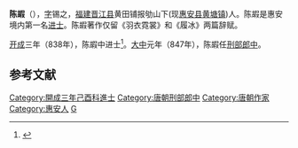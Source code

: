 '''陈嘏'''（{{bd||?|9世纪||catIdx=C}}），[[表字|字]]锡之，[[福建|福建]][[晋江县|晋江县]]黄田铺报劬山下(现[[惠安县|惠安县]][[黄塘镇|黄塘镇]])人。陈嘏是惠安境内第一名[[进士|进士]]。陈嘏著作仅留《羽衣霓裳》和《履冰》两篇辞赋。

[[开成|开成]]三年（838年），陈嘏中进士<ref>{{cite book|author=福建省地方志编纂委员会|title=福建省志 人物志(上)|year=2003|publisher=中国社会科学出版社|location=北京|isbn=7-5004-4128-2|url=http://www.fjsq.gov.cn/ShowText.asp?ToBook=144&index=753&|access-date=2012-09-29|archive-url=https://web.archive.org/web/20160305014312/http://www.fjsq.gov.cn/ShowText.asp?ToBook=144&index=753&|archive-date=2016-03-05|dead-url=yes}}</ref>。[[大中_(唐朝)|大中]]元年（847年），陈嘏任[[刑部郎中|刑部郎中]]。

== 参考文献 ==
{{reflist}}

{{唐朝官员小作品}}
{{DEFAULTSORT:C}}
[[Category:開成三年己酉科進士|Category:開成三年己酉科進士]]
[[Category:唐朝刑部郎中|Category:唐朝刑部郎中]]
[[Category:唐朝作家|Category:唐朝作家]]
[[Category:惠安人|Category:惠安人]]
[[Category:陈姓|G]]